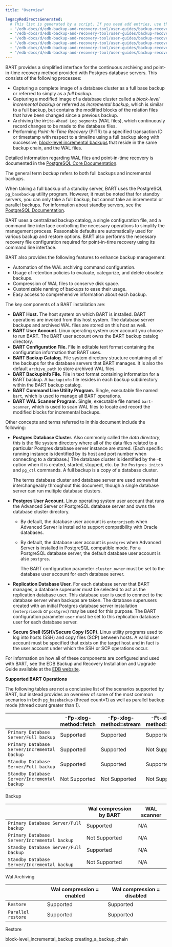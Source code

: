 ```yaml
---
title: "Overview"

legacyRedirectsGenerated:
  # This list is generated by a script. If you need add entries, use the `legacyRedirects` key.
  - "/edb-docs/d/edb-backup-and-recovery-tool/user-guides/backup-recovery-guide/2.5.1/overview.html"
  - "/edb-docs/d/edb-backup-and-recovery-tool/user-guides/backup-recovery-guide/2.5.2/overview.html"
  - "/edb-docs/d/edb-backup-and-recovery-tool/user-guides/backup-recovery-guide/2.5.4/overview.html"
  - "/edb-docs/d/edb-backup-and-recovery-tool/user-guides/backup-recovery-guide/2.5.3/overview.html"
  - "/edb-docs/d/edb-backup-and-recovery-tool/user-guides/backup-recovery-guide/2.5.5/overview.html"
  - "/edb-docs/d/edb-backup-and-recovery-tool/user-guides/backup-recovery-guide/2.5.7/overview.html"
---
```


<div id="overview" class="registered_link"></div>

BART provides a simplified interface for the continuous archiving and point-in-time recovery method provided with Postgres database servers. This consists of the following processes:

-   Capturing a complete image of a database cluster as a full base backup or referred to simply as a *full backup*.
-   Capturing a modified image of a database cluster called a *block-level incremental backup* or referred as *incremental backup*, which is similar to a full backup, but contains the modified blocks of the relation files that have been changed since a previous backup.
-   Archiving the `Write-Ahead Log segments` (WAL files), which continuously record changes to be made to the database files.
-   Performing *Point-In-Time Recovery* (PITR) to a specified transaction ID or timestamp with respect to a timeline using a full backup along with successive, [block-level incremental backups](01_block-level_incremental_backup/#block-level_incremental_backup) that reside in the same backup chain, and the WAL files.

Detailed information regarding WAL files and point-in-time recovery is documented in the [PostgreSQL Core Documentation](https://www.postgresql.org/docs/current/static/continuous-archiving.html).

The general term *backup* refers to both full backups and incremental backups.

When taking a full backup of a standby server, BART uses the PostgreSQL `pg_basebackup` utility program. However, it must be noted that for standby servers, you can only take a full backup, but cannot take an incremental or parallel backups. For information about standby servers, see the [PostgreSQL Documentation](https://www.postgresql.org/docs/current/static/high-availability.html).

BART uses a centralized backup catalog, a single configuration file, and a command line interface controlling the necessary operations to simplify the management process. Reasonable defaults are automatically used for various backup and restore options. BART also performs the necessary recovery file configuration required for point-in-time recovery using its command line interface.

BART also provides the following features to enhance backup management:

-   Automation of the WAL archiving command configuration.
-   Usage of retention policies to evaluate, categorize, and delete obsolete backups.
-   Compression of WAL files to conserve disk space.
-   Customizable naming of backups to ease their usage.
-   Easy access to comprehensive information about each backup.

The key components of a BART installation are:

-   **BART Host.** The host system on which BART is installed. BART operations are invoked from this host system. The database server backups and archived WAL files are stored on this host as well.
-   **BART User Account.** Linux operating system user account you choose to run BART. The BART user account owns the BART backup catalog directory.
-   **BART Configuration File.** File in editable text format containing the configuration information that BART uses.
-   **BART Backup Catalog.** File system directory structure containing all of the backups for the database servers that BART manages. It is also the default `archive_path` to store archived WAL files.
-   **BART Backupinfo File.** File in text format containing information for a BART backup. A `backupinfo` file resides in each backup subdirectory within the BART backup catalog.
-   **BART Command Line Utility Program.** Single, executable file named `bart`, which is used to manage all BART operations.
-   **BART WAL Scanner Program.** Single, executable file named `bart-scanner`, which is used to scan WAL files to locate and record the modified blocks for incremental backups.

Other concepts and terms referred to in this document include the following:

-   **Postgres Database Cluster.** Also commonly called the *data directory*, this is the file system directory where all of the data files related to a particular Postgres database server instance are stored. (Each specific running instance is identified by its host and port number when connecting to a database.) The database cluster is identified by the `–D` option when it is created, started, stopped, etc. by the `Postgres initdb` and `pg_ctl` commands. A full backup is a copy of a database cluster.

    The terms database cluster and database server are used somewhat interchangeably throughout this document, though a single database server can run multiple database clusters.

-   **Postgres User Account.** Linux operating system user account that runs the Advanced Server or PostgreSQL database server and owns the database cluster directory.

    -   By default, the database user account is `enterprisedb` when Advanced Server is installed to support compatibility with Oracle databases.

    -   By default, the database user account is `postgres` when Advanced Server is installed in PostgreSQL compatible mode. For a PostgreSQL database server, the default database user account is also `postgres`.

        The BART configuration parameter `cluster_owner` must be set to the database user account for each database server.

-   **Replication Database User.** For each database server that BART manages, a database superuser must be selected to act as the replication database user. This database user is used to connect to the database server when backups are taken. The database superusers created with an initial Postgres database server installation (`enterprisedb` or `postgres`) may be used for this purpose. The BART configuration parameter `user` must be set to this replication database user for each database server.

-   **Secure Shell (SSH)/Secure Copy (SCP).** Linux utility programs used to log into hosts (SSH) and copy files (SCP) between hosts. A valid user account must be specified that exists on the target host and in fact is the user account under which the SSH or SCP operations occur.

For information on how all of these components are configured and used with BART, see the EDB Backup and Recovery Installation and Upgrade Guide available at the [EDB website](/bart/latest/bart_inst/).

**Supported BART Operations**

The following tables are not a conclusive list of the scenarios supported by BART, but instead provides an overview of some of the most common scenarios in both `pg_basebackup` (thread count=1) as well as parallel backup mode (thread count greater than 1).

|                                              | -Fp-xlog-method=fetch | -Fp-xlog-method=stream | -Ft-xlog-method=fetch | -Ft-xlog-method=stream |
| -------------------------------------------- | --------------------- | ---------------------- | --------------------- | ---------------------- |
| `Primary Database Server/Full backup`        | Supported             | Supported              | Supported             | Supported              |
| `Primary Database Server/Incremental backup` | Supported             | Supported              | Not Supported         | Not Supported          |
| `Standby Database Server/Full backup`        | Supported             | Supported              | Supported             | Supported              |
| `Standby Database Server/Incremental backup` | Not Supported         | Not Supported          | Not Supported         | Not Supported          |

Backup

|                                              | Wal compression by BART | WAL scanner |
| -------------------------------------------- | ----------------------- | ----------- |
| `Primary Database Server/Full backup`        | Supported               | N/A         |
| `Primary Database Server/Incremental backup` | Not Supported           | N/A         |
| `Standby Database Server/Full backup`        | Supported               | N/A         |
| `Standby Database Server/Incremental backup` | Not Supported           | N/A         |

Wal Archiving

|                    | Wal compression = enabled | Wal compression = disabled |
| ------------------ | ------------------------- | -------------------------- |
| `Restore`          | Supported                 | Supported                  |
| `Parallel restore` | Supported                 | Supported                  |

Restore

<div class="toctree" maxdepth="3">

block-level_incremental_backup creating_a_backup_chain

</div>
